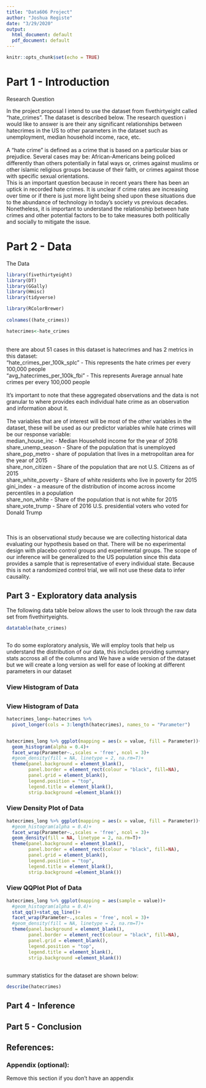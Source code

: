 ```yaml
---
title: "Data606 Project"
author: "Joshua Registe"
date: "3/29/2020"
output:
  html_document: default
  pdf_document: default
---
```


```r
knitr::opts_chunk$set(echo = TRUE)

```




# Part 1 - Introduction

Research Question <br> 

In the project proposal I intend to use the dataset from fivethirtyeight called "hate_crimes". The dataset is described below. The research question i would like to answer is are their any significant relationships between hatecrimes in the US to other parameters in the dataset such as unemployment, median household income, race, etc.
<br> 
<br>
A "hate crime" is defined as a crime that is based on a particular bias or prejudice. Several cases may be: African-Americans being policed differently than others potentially in fatal ways or, crimes against muslims or other islamic religious groups because of their faith, or crimes against those with specific sexual orientations. 
<br> 
This is an important question because in recent years there has been an uptick in recorded hate crimes. It is unclear if crime rates are increasing over time or if there is just more light being shed upon these situations due to the abundance of technology in today's society vs previous decades. Nonetheless, it is important to understand the relationship between hate crimes and other potential factors to be to take measures both politically and socially to mitigate the issue.
<br> 

# Part 2 - Data

The Data 
```r
library(fivethirtyeight)
library(DT)
library(GGally)
library(Hmisc)
library(tidyverse)

library(RColorBrewer)
        
colnames((hate_crimes))

hatecrimes<-hate_crimes
```

<br>
there are about 51 cases in this dataset is hatecrimes and has 2 metrics in this dataset:
<br> "hate_crimes_per_100k_splc" - This represents the hate crimes per every 100,000 people 
<br> "avg_hatecrimes_per_100k_fbi" - This represents Average annual hate crimes per every 100,000 people
<br>
<br> It's important to note that these aggregated observations and the data is not granular to where provides each individual hate crime as an observation and information about it.
<br>
<br> The variables that are of interest will be most of the other variables in the dataset, these will be used as our predictor variables while hate crimes will be our response variable: 
<br> median_house_inc - Median Household income for the year of 2016
<br> share_unemp_season - Share of the population that is unemployed
<br> share_pop_metro - share of population that lives in a metropolitan area for the year of 2015
<br> share_non_citizen - Share of the population that are not U.S. Citizens as of 2015
<br> share_white_poverty - Share of white residents who live in poverty for 2015
<br> gini_index - a measure of the distribution of income across income percentiles in a population
<br> share_non_white - Share of the population that is not white for 2015
<br> share_vote_trump - Share of 2016 U.S. presidential voters who voted for Donald Trump

<br><br>
This is an observational study because we are collecting historical data evaluating our hypothesis based on that. There will be no experimental design with placebo control groups and experimental groups. The scope of our inference will be generalized to the US population since this data provides a sample that is representative of every individual state. Because this is not a randomized control trial, we will not use these data to infer causality.



## Part 3 - Exploratory data analysis



The following data table below allows the user to look through the raw data set from fivethirtyeights. 
```r
datatable(hate_crimes)



```

To do some exploratory analysis, We will employ tools that help us understand the distribution of our data, this includes providing summary stats accross all of the columns and 
We have a wide version of the dataset but we will create a long version as well for ease of looking at different parameters in our dataset


### View Histogram of Data

## {.tabset .tabset-fade}

### View Histogram of Data
```r

hatecrimes_long<-hatecrimes %>% 
  pivot_longer(cols = 3:length(hatecrimes), names_to = "Parameter")


hatecrimes_long %>% ggplot(mapping = aes(x = value, fill = Parameter))+
  geom_histogram(alpha = 0.4)+
  facet_wrap(Parameter~.,scales = 'free', ncol = 3)+
  #geom_density(fill = NA, linetype = 2, na.rm=T)+
  theme(panel.background = element_blank(),
        panel.border = element_rect(colour = "black", fill=NA),
        panel.grid = element_blank(),
        legend.position = "top",
        legend.title = element_blank(),
        strip.background =element_blank())

```

### View Density Plot of Data

```r

hatecrimes_long %>% ggplot(mapping = aes(x = value, fill = Parameter))+
  #geom_histogram(alpha = 0.4)+
  facet_wrap(Parameter~.,scales = 'free', ncol = 3)+
  geom_density(fill = NA, linetype = 2, na.rm=T)+
  theme(panel.background = element_blank(),
        panel.border = element_rect(colour = "black", fill=NA),
        panel.grid = element_blank(),
        legend.position = "top",
        legend.title = element_blank(),
        strip.background =element_blank())

```


### View QQPlot Plot of Data

```r



hatecrimes_long %>% ggplot(mapping = aes(sample = value))+
  #geom_histogram(alpha = 0.4)+
  stat_qq()+stat_qq_line()+
  facet_wrap(Parameter~.,scales = 'free', ncol = 3)+
  #geom_density(fill = NA, linetype = 2, na.rm=T)+
  theme(panel.background = element_blank(),
        panel.border = element_rect(colour = "black", fill=NA),
        panel.grid = element_blank(),
        legend.position = "top",
        legend.title = element_blank(),
        strip.background =element_blank())

```
##

summary statistics for the dataset are shown below:
```r

describe(hatecrimes)

```


## Part 4 - Inference


## Part 5 - Conclusion


## References:


### Appendix (optional):

Remove this section if you don't have an appendix
